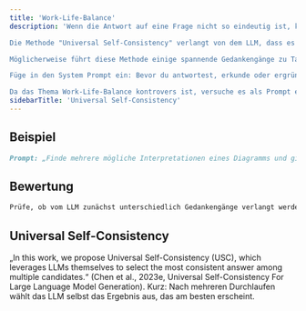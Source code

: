 ```yaml
---
title: 'Work-Life-Balance'
description: 'Wenn die Antwort auf eine Frage nicht so eindeutig ist, kann eine differenzierte Betrachtung helfen.

Die Methode "Universal Self-Consistency" verlangt von dem LLM, dass es zunächst unterschiedliche Blickwinkel einnimmt oder eine Frage auf unterschiedliche Arten stellt. Am Ende wählt es dann selbst die Antwort aus, die es am plausibelsten hält.

Möglicherweise führt diese Methode einige spannende Gedankengänge zu Tage.

Füge in den System Prompt ein: Bevor du antwortest, erkunde oder ergründe das Thema zunächst aus drei sehr unterschiedlichen Sichtweisen. Gebe am Ende eine Antwort, die darauf aufbaut und konsistent begründet ist.

Da das Thema Work-Life-Balance kontrovers ist, versuche es als Prompt einmal damit: Was ist Work-Life-Balance?'
sidebarTitle: 'Universal Self-Consistency'
---
```


## Beispiel

```markdown icon="markdown" wrap
Prompt: „Finde mehrere mögliche Interpretationen eines Diagramms und gib die Antwort, die am häufigsten erscheint.“
```

## Bewertung

```markdown icon="markdown" wrap
Prüfe, ob vom LLM zunächst unterschiedlich Gedankengänge verlangt werden uns es am Ende diese zu einer Antwort zusammenführen soll.
```

## Universal Self-Consistency
„In this work, we propose Universal Self-Consistency (USC), which leverages LLMs themselves to select the most consistent answer among multiple candidates.“ (Chen et al., 2023e, Universal Self-Consistency For Large Language Model Generation). Kurz: Nach mehreren Durchlaufen wählt das LLM selbst das Ergebnis aus, das am besten erscheint.